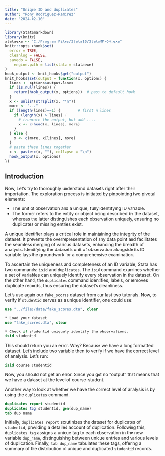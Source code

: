 ```yaml
---
title: "Unique ID and duplicates"
author: "Rony Rodriguez-Ramirez"
date: "2024-02-10"
---
```


```r
library(Statamarkdown)
library(knitr)
stataexe <- "C:/Program Files/Stata18/StataMP-64.exe"
knitr::opts_chunk$set(
  error = TRUE,
  cleanlog = FALSE,
  savedo = FALSE,
    engine.path = list(stata = stataexe)
)
hook_output <- knit_hooks$get("output")
knit_hooks$set(output = function(x, options) {
  lines <- options$output.lines
  if (is.null(lines)) {
    return(hook_output(x, options))  # pass to default hook
  }
  x <- unlist(strsplit(x, "\n"))
  more <- "..."
  if (length(lines)==1) {        # first n lines
    if (length(x) > lines) {
      # truncate the output, but add ....
      x <- c(head(x, lines), more)
    }
  } else {
    x <- c(more, x[lines], more)
  }
  # paste these lines together
  x <- paste(c(x, ""), collapse = "\n")
  hook_output(x, options)
})
```

## Introduction

Now, Let's try to thoroughly understand datasets right after their importation. The exploration process is initiated by pinpointing two pivotal elements: 

- The unit of observation and a unique, fully identifying ID variable. 
- The former refers to the entity or object being described by the dataset, whereas the latter distinguishes each observation uniquely, ensuring no duplicates or missing entries exist.

:::{.callout-tip title="Unique ID"}
A unique identifier plays a critical role in maintaining the integrity of the dataset. It prevents the overrepresentation of any data point and facilitates the seamless merging of various datasets, enhancing the breadth of analysis. Identifying the dataset's unit of observation alongside its ID variable lays the groundwork for a comprehensive examination.
:::

To ascertain the uniqueness and completeness of an ID variable, Stata has two commands: `isid` and `duplicates`. The `isid` command examines whether a set of variables can uniquely identify every observation in the dataset. On the other hand, the `duplicates` command identifies, labels, or removes duplicate records, thus ensuring the dataset's cleanliness.

Let's use again our `fake_scores` dataset from our last two tutorials. Now, to verify if `studentid` serves as a unique identifier, one could use:

```stata
use "../files/data/fake_scores.dta", clear
```

```stata
* Load your dataset
use "fake_scores.dta", clear

* Check if studentid uniquely identify the observations.
isid studentid
```

This should return you an error. Why? Because we have a long formatted dataset. Let's include two variable then to verify if we have the correct level of analysis. Let's run:

```stata
isid course studentid 
```

Now, you should not get an error. Since you got no "output" that means that we have a dataset at the level of course-student. 

Another way to look at whether we have the correct level of analysis is by using the `duplicates` command. 

```stata
duplicates report studentid 
duplicates tag studentid, gen(dup_name)
tab dup_name
```

Initially, `duplicates report` scrutinizes the dataset for duplicates of `studentid`, providing a detailed account of duplication. Following this, `duplicates tag` assigns a unique tag to each observation in the new variable `dup_name`, distinguishing between unique entries and various levels of duplication. Finally, `tab dup_name` tabulates these tags, offering a summary of the distribution of unique and duplicated `studentid` records. 


